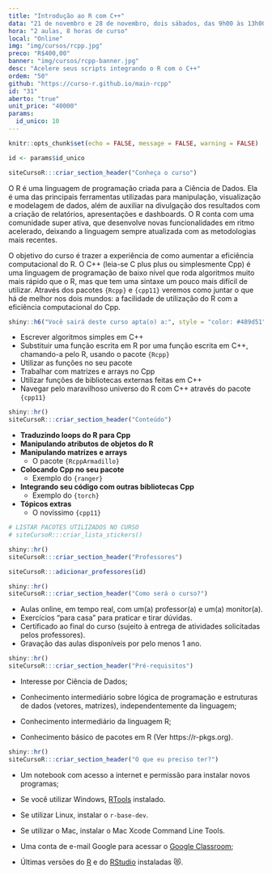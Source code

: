```yaml
---
title: "Introdução ao R com C++"
data: "21 de novembro e 28 de novembro, dois sábados, das 9h00 às 13h00"
hora: "2 aulas, 8 horas de curso"
local: "Online"
img: "img/cursos/rcpp.jpg"
preco: "R$400,00"
banner: "img/cursos/rcpp-banner.jpg"
desc: "Acelere seus scripts integrando o R com o C++"
ordem: "50"
github: "https://curso-r.github.io/main-rcpp"
id: "31"
aberto: "true"
unit_price: "40000"
params:
  id_unico: 10
---
```



```r
knitr::opts_chunk$set(echo = FALSE, message = FALSE, warning = FALSE)

id <- params$id_unico
```

```r
siteCursoR:::criar_section_header("Conheça o curso")
```

O R é uma linguagem de programação criada para a Ciência de Dados. Ela é uma das principais ferramentas utilizadas para manipulação, visualização e modelagem de dados, além de auxiliar na divulgação dos resultados com a criação de relatórios, apresentações e dashboards. O R conta com uma comunidade super ativa, que desenvolve novas funcionalidades em ritmo acelerado, deixando a linguagem sempre atualizada com as metodologias mais recentes.

O objetivo do curso é trazer a experiência de como aumentar a eficiência computacional do R. O C++ (leia-se C plus plus ou simplesmente Cpp) é uma linguagem de programação de baixo nível que roda algoritmos muito mais rápido que o R, mas que tem uma sintaxe um pouco mais difícil de utilizar. Através dos pacotes `{Rcpp}` e `{cpp11}` veremos como juntar o que há de melhor nos dois mundos: a facilidade de utilização do R com a eficiência computacional do Cpp.

```r
shiny::h6("Você sairá deste curso apta(o) a:", style = "color: #489d51")
```

::: {.voce-saira}

- Escrever algoritmos simples em C++
- Substituir uma função escrita em R por uma função escrita em C++, chamando-a pelo R, usando o pacote `{Rcpp}`
- Utilizar as funções no seu pacote
- Trabalhar com matrizes e arrays no Cpp
- Utilizar funções de bibliotecas externas feitas em C++
- Navegar pelo maravilhoso universo do R com C++ através do pacote `{cpp11}`

:::


```r
shiny::hr()
siteCursoR:::criar_section_header("Conteúdo")
```

::: {.row}

:::: {.column-esq}

- **Traduzindo loops do R para Cpp**
- **Manipulando atributos de objetos do R**
- **Manipulando matrizes e arrays**
    - O pacote `{RcppArmadillo}`
- **Colocando Cpp no seu pacote**
    - Exemplo do `{ranger}`
- **Integrando seu código com outras bibliotecas Cpp**
    - Exemplo do `{torch}`
- **Tópicos extras**
    - O novíssimo `{cpp11}`
  
::::

:::: {.column-dir}

::::: {.row .justify-content-center}
```r
# LISTAR PACOTES UTILIZADOS NO CURSO
# siteCursoR:::criar_lista_stickers()
```
:::::

:::: 

:::


```r
shiny::hr()
siteCursoR:::criar_section_header("Professores")
```

```r
siteCursoR:::adicionar_professores(id)
```

```r
shiny::hr()
siteCursoR:::criar_section_header("Como será o curso?")
```

- Aulas online, em tempo real, com um(a) professor(a) e um(a) monitor(a). 
- Exercícios "para casa" para praticar e tirar dúvidas.
- Certificado ao final do curso (sujeito à entrega de atividades solicitadas pelos professores).
- Gravação das aulas disponíveis por pelo menos 1 ano.

```r
shiny::hr()
siteCursoR:::criar_section_header("Pré-requisitos") 
```

- Interesse por Ciência de Dados;

- Conhecimento intermediário sobre lógica de programação e estruturas de dados (vetores, matrizes), independentemente da linguagem;

- Conhecimento intermediário da linguagem R;

- Conhecimento básico de pacotes em R (Ver https://r-pkgs.org).


```r
shiny::hr()
siteCursoR:::criar_section_header("O que eu preciso ter?")
```

- Um notebook com acesso a internet e permissão para instalar novos programas;

- Se você utilizar Windows, [RTools](https://cran.r-project.org/bin/windows/Rtools/) instalado. 

- Se utilizar Linux, instalar o `r-base-dev`.

- Se utilizar o Mac, instalar o Mac Xcode Command Line Tools. 

- Uma conta de e-mail Google para acessar o [Google Classroom](https://classroom.google.com/);

-  Últimas versões do [R](https://cran.r-project.org/) e do [RStudio](https://www.rstudio.com/products/rstudio/download/) instaladas &#128571;.



